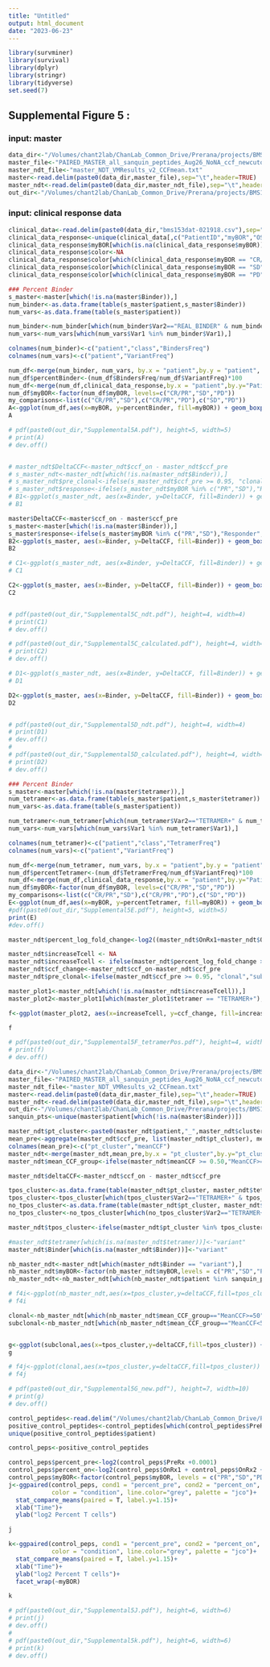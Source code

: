 ```yaml
---
title: "Untitled"
output: html_document
date: "2023-06-23"
---
```


```r
library(survminer)
library(survival)
library(dplyr)
library(stringr)
library(tidyverse)
set.seed(7)
```

## Supplemental Figure 5 : 
###           input: master 


```r
data_dir<-"/Volumes/chant2lab/ChanLab_Common_Drive/Prerana/projects/BMS153/data/"
master_file<-"PAIRED_MASTER_all_sanquin_peptides_Aug26_NoNA_ccf_newcutoff_clinical.txt"
master_ndt_file<-"master_NDT_VMResults_v2_CCFmean.txt"
master<-read.delim(paste0(data_dir,master_file),sep="\t",header=TRUE)
master_ndt<-read.delim(paste0(data_dir,master_ndt_file),sep="\t",header=TRUE)
out_dir<-"/Volumes/chant2lab/ChanLab_Common_Drive/Prerana/projects/BMS153/data/plots/SupplementalFigure5/May/"
```

###           input: clinical response data
```r
clinical_data<-read.delim(paste0(data_dir,"bms153dat-021918.csv"),sep=",",header=TRUE)
clinical_data_response<-unique(clinical_data[,c("PatientID","myBOR","OS_event","OS_time_Mon","PFS_event","PFS_time")])
clinical_data_response$myBOR[which(is.na(clinical_data_response$myBOR))]<-"PD"
clinical_data_response$color<-NA
clinical_data_response$color[which(clinical_data_response$myBOR == "CR/PR")]<-"green"
clinical_data_response$color[which(clinical_data_response$myBOR == "SD")]<-"orange"
clinical_data_response$color[which(clinical_data_response$myBOR == "PD")]<-"red"
```



```r
### Percent Binder
s_master<-master[which(!is.na(master$Binder)),]
num_binder<-as.data.frame(table(s_master$patient,s_master$Binder))
num_vars<-as.data.frame(table(s_master$patient))

num_binder<-num_binder[which(num_binder$Var2=="REAL_BINDER" & num_binder$Freq > 0),]
num_vars<-num_vars[which(num_vars$Var1 %in% num_binder$Var1),]

colnames(num_binder)<-c("patient","class","BindersFreq")
colnames(num_vars)<-c("patient","VariantFreq")

num_df<-merge(num_binder, num_vars, by.x = "patient",by.y = "patient", all.x=TRUE)
num_df$percentBinder<-(num_df$BindersFreq/num_df$VariantFreq)*100
num_df<-merge(num_df,clinical_data_response,by.x = "patient",by.y="PatientID", all.x=TRUE)
num_df$myBOR<-factor(num_df$myBOR, levels=c("CR/PR","SD","PD"))
my_comparisons<-list(c("CR/PR","SD"),c("CR/PR","PD"),c("SD","PD"))
A<-ggplot(num_df,aes(x=myBOR, y=percentBinder, fill=myBOR)) + geom_boxplot() +theme_pubr() + scale_fill_manual(values=c("green", "orange","red")) + stat_compare_means(comparison=my_comparisons,label="p.format",method="wilcox.test")
A

# pdf(paste0(out_dir,"Supplemental5A.pdf"), height=5, width=5)
# print(A)
# dev.off()



```

```r
# master_ndt$DeltaCCF<-master_ndt$ccf_on - master_ndt$ccf_pre
# s_master_ndt<-master_ndt[which(!is.na(master_ndt$Binder)),]
# s_master_ndt$pre_clonal<-ifelse(s_master_ndt$ccf_pre >= 0.95, "clonal","subclonal")
# s_master_ndt$response<-ifelse(s_master_ndt$myBOR %in% c("PR","SD"),"Responder","Non-Responder")
# B1<-ggplot(s_master_ndt, aes(x=Binder, y=DeltaCCF, fill=Binder)) + geom_boxplot() + theme_pubclean() + stat_compare_means(method="t.test") + scale_fill_manual(values=c("pink","aquamarine"))
# B1

master$DeltaCCF<-master$ccf_on - master$ccf_pre
s_master<-master[which(!is.na(master$Binder)),]
s_master$response<-ifelse(s_master$myBOR %in% c("PR","SD"),"Responder","Non-Responder")
B2<-ggplot(s_master, aes(x=Binder, y=DeltaCCF, fill=Binder)) + geom_boxplot() + theme_pubclean() + stat_compare_means(method="t.test") + scale_fill_manual(values=c("pink","aquamarine"))
B2

```


```r

# C1<-ggplot(s_master_ndt, aes(x=Binder, y=DeltaCCF, fill=Binder)) + geom_boxplot() + theme_pubclean() + stat_compare_means(method="t.test") + scale_fill_manual(values=c("pink","aquamarine")) + facet_wrap(~pre_clonal)
# C1

C2<-ggplot(s_master, aes(x=Binder, y=DeltaCCF, fill=Binder)) + geom_boxplot() + theme_pubclean() + stat_compare_means(method="t.test") + scale_fill_manual(values=c("pink","aquamarine")) + facet_wrap(~pre_clonal)
C2


# pdf(paste0(out_dir,"Supplemental5C_ndt.pdf"), height=4, width=4)
# print(C1)
# dev.off()

# pdf(paste0(out_dir,"Supplemental5C_calculated.pdf"), height=4, width=4)
# print(C2)
# dev.off()

# D1<-ggplot(s_master_ndt, aes(x=Binder, y=DeltaCCF, fill=Binder)) + geom_boxplot() + theme_pubclean() + stat_compare_means(method="t.test") + scale_fill_manual(values=c("pink","aquamarine")) + facet_wrap(~response)
# D1

D2<-ggplot(s_master, aes(x=Binder, y=DeltaCCF, fill=Binder)) + geom_boxplot() + theme_pubclean() + stat_compare_means(method="t.test") + scale_fill_manual(values=c("pink","aquamarine")) + facet_wrap(~response)
D2


# pdf(paste0(out_dir,"Supplemental5D_ndt.pdf"), height=4, width=4)
# print(D1)
# dev.off()
# 
# pdf(paste0(out_dir,"Supplemental5D_calculated.pdf"), height=4, width=4)
# print(D2)
# dev.off()

```

```r
### Percent Binder
s_master<-master[which(!is.na(master$tetramer)),]
num_tetramer<-as.data.frame(table(s_master$patient,s_master$tetramer))
num_vars<-as.data.frame(table(s_master$patient))

num_tetramer<-num_tetramer[which(num_tetramer$Var2=="TETRAMER+" & num_tetramer$Freq > 0),]
num_vars<-num_vars[which(num_vars$Var1 %in% num_tetramer$Var1),]

colnames(num_tetramer)<-c("patient","class","TetramerFreq")
colnames(num_vars)<-c("patient","VariantFreq")

num_df<-merge(num_tetramer, num_vars, by.x = "patient",by.y = "patient", all.x=TRUE)
num_df$percentTetramer<-(num_df$TetramerFreq/num_df$VariantFreq)*100
num_df<-merge(num_df,clinical_data_response,by.x = "patient",by.y="PatientID", all.x=TRUE)
num_df$myBOR<-factor(num_df$myBOR, levels=c("CR/PR","SD","PD"))
my_comparisons<-list(c("CR/PR","SD"),c("CR/PR","PD"),c("SD","PD"))
E<-ggplot(num_df,aes(x=myBOR, y=percentTetramer, fill=myBOR)) + geom_boxplot() +theme_pubr() + scale_fill_manual(values=c("green", "orange","red")) + stat_compare_means(comparison=my_comparisons,label="p.format",method="wilcox.test")
#pdf(paste0(out_dir,"Supplemental5E.pdf"), height=5, width=5)
print(E)
#dev.off()

```


```r

master_ndt$percent_log_fold_change<-log2((master_ndt$OnRx1+master_ndt$OnRx2+0.01)/(master_ndt$PreRx+0.01))

master_ndt$increaseTcell <- NA
master_ndt$increaseTcell <- ifelse(master_ndt$percent_log_fold_change > 0.01, "Increase","Decrease")
master_ndt$ccf_change<-master_ndt$ccf_on-master_ndt$ccf_pre
master_ndt$pre_clonal<-ifelse(master_ndt$ccf_pre >= 0.95, "clonal","subclonal")

master_plot1<-master_ndt[which(!is.na(master_ndt$increaseTcell)),]
master_plot2<-master_plot1[which(master_plot1$tetramer == "TETRAMER+"),]

f<-ggplot(master_plot2, aes(x=increaseTcell, y=ccf_change, fill=increaseTcell)) + geom_boxplot() +stat_compare_means(method = "t.test") + theme_pubclean() + labs(y=" Delta CCF", x="T cells")+scale_fill_manual(values=c("khaki1", "hotpink1")) + facet_wrap(~pre_clonal)

f

# pdf(paste0(out_dir,"Supplemental5F_tetramerPos.pdf"), height=4, width=4)
# print(f)
# dev.off()
```


```r

data_dir<-"/Volumes/chant2lab/ChanLab_Common_Drive/Prerana/projects/BMS153/data/"
master_file<-"PAIRED_MASTER_all_sanquin_peptides_Aug26_NoNA_ccf_newcutoff_clinical.txt"
master_ndt_file<-"master_NDT_VMResults_v2_CCFmean.txt"
master<-read.delim(paste0(data_dir,master_file),sep="\t",header=TRUE)
master_ndt<-read.delim(paste0(data_dir,master_ndt_file),sep="\t",header=TRUE)
out_dir<-"/Volumes/chant2lab/ChanLab_Common_Drive/Prerana/projects/BMS153/data/plots/SupplementalFigure5/"
sanquin_pts<-unique(master$patient[which(!is.na(master$Binder))])

master_ndt$pt_cluster<-paste0(master_ndt$patient,"_",master_ndt$cluster)
mean_pre<-aggregate(master_ndt$ccf_pre, list(master_ndt$pt_cluster), mean)
colnames(mean_pre)<-c("pt_cluster","meanCCF")
master_ndt<-merge(master_ndt,mean_pre,by.x = "pt_cluster",by.y="pt_cluster",all.x=T)
master_ndt$mean_CCF_group<-ifelse(master_ndt$meanCCF >= 0.50,"MeanCCF>=50","MeanCCF<50")

master_ndt$deltaCCF<-master_ndt$ccf_on - master_ndt$ccf_pre

tpos_cluster<-as.data.frame(table(master_ndt$pt_cluster, master_ndt$tetramer))
tpos_cluster<-tpos_cluster[which(tpos_cluster$Var2=="TETRAMER+" & tpos_cluster$Freq>0),]
no_tpos_cluster<-as.data.frame(table(master_ndt$pt_cluster, master_ndt$tetramer))
no_tpos_cluster<-no_tpos_cluster[which(no_tpos_cluster$Var2=="TETRAMER+" & no_tpos_cluster$Freq==0),]

master_ndt$tpos_cluster<-ifelse(master_ndt$pt_cluster %in% tpos_cluster$Var1, "Cluster with Tetramer+","Cluster without Tetramer+")

#master_ndt$tetramer[which(is.na(master_ndt$tetramer))]<-"variant"
master_ndt$Binder[which(is.na(master_ndt$Binder))]<-"variant"

nb_master_ndt<-master_ndt[which(master_ndt$Binder == "variant"),]
nb_master_ndt$myBOR<-factor(nb_master_ndt$myBOR,levels = c("PR","SD","PD"))
nb_master_ndt<-nb_master_ndt[which(nb_master_ndt$patient %in% sanquin_pts),]

# f4i<-ggplot(nb_master_ndt,aes(x=tpos_cluster,y=deltaCCF,fill=tpos_cluster)) + geom_boxplot(outlier.shape = NA) + facet_wrap(~mean_CCF_group) +stat_compare_means(method = "t.test") + theme_pubclean() +theme(axis.text.x = element_text(angle = 90, vjust = 0.5, hjust=1),axis.ticks = element_blank())
# f4i

clonal<-nb_master_ndt[which(nb_master_ndt$mean_CCF_group=="MeanCCF>=50"),]
subclonal<-nb_master_ndt[which(nb_master_ndt$mean_CCF_group=="MeanCCF<50"),]


g<-ggplot(subclonal,aes(x=tpos_cluster,y=deltaCCF,fill=tpos_cluster)) + geom_boxplot(outlier.shape = NA) + facet_wrap(~myBOR)+ stat_compare_means(method = "t.test") + theme_pubclean() +theme(axis.text.x = element_text(angle = 90, vjust = 0.5, hjust=1),axis.ticks = element_blank()) + ylab("Delta CCF of Non-Binder variants") + xlab("")
g

# f4j<-ggplot(clonal,aes(x=tpos_cluster,y=deltaCCF,fill=tpos_cluster)) + geom_boxplot(outlier.shape = NA) + facet_wrap(~myBOR)+stat_compare_means(method = "t.test") + theme_pubclean() +theme(axis.text.x = element_text(angle = 90, vjust = 0.5, hjust=1),axis.ticks = element_blank())
# f4j

```

```r

# pdf(paste0(out_dir,"Supplemental5G_new.pdf"), height=7, width=10)
# print(g)
# dev.off()

```


```r

control_peptides<-read.delim("/Volumes/chant2lab/ChanLab_Common_Drive/Prerana/projects/BMS153/data/control_peptides.txt")
positive_control_peptides<-control_peptides[which(control_peptides$PreRx > 0),]
unique(positive_control_peptides$patient)

control_peps<-positive_control_peptides

control_peps$percent_pre<-log2(control_peps$PreRx +0.0001)
control_peps$percent_on<-log2(control_peps$OnRx1 + control_peps$OnRx2 +0.0001)
control_peps$myBOR<-factor(control_peps$myBOR, levels = c("PR","SD","PD"))
j<-ggpaired(control_peps, cond1 = "percent_pre", cond2 = "percent_on",
            color = "condition", line.color="grey", palette = "jco")+
  stat_compare_means(paired = T, label.y=1.15)+
  xlab("Time")+
  ylab("log2 Percent T cells")

j

k<-ggpaired(control_peps, cond1 = "percent_pre", cond2 = "percent_on",
            color = "condition", line.color="grey", palette = "jco")+
  stat_compare_means(paired = T, label.y=1.15)+
  xlab("Time")+
  ylab("log2 Percent T cells")+
  facet_wrap(~myBOR)

k

```

```r

# pdf(paste0(out_dir,"Supplemental5J.pdf"), height=6, width=6)
# print(j)
# dev.off()
# 
# pdf(paste0(out_dir,"Supplemental5k.pdf"), height=6, width=6)
# print(k)
# dev.off()

```


